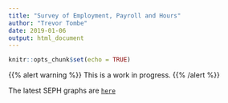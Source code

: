 ```yaml
---
title: "Survey of Employment, Payroll and Hours"
author: "Trevor Tombe"
date: 2019-01-06
output: html_document
---
```


```r
knitr::opts_chunk$set(echo = TRUE)
```

{{% alert warning %}}
This is a work in progress.
{{% /alert %}}

The latest SEPH graphs are [`here`](SEPH.html)
